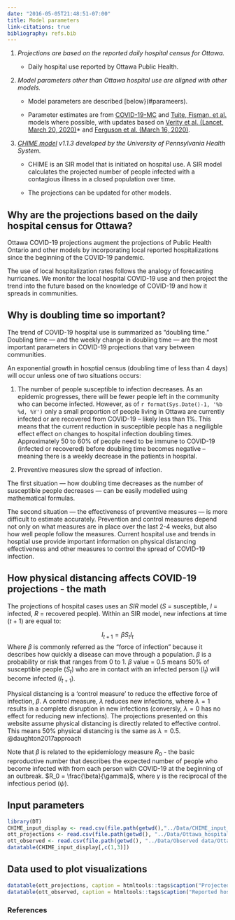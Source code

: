 ```yaml
---
date: "2016-05-05T21:48:51-07:00"
title: Model parameters
link-citations: true
bibliography: refs.bib
---
```


1) *Projections are based on the reported daily hospital census for Ottawa.*  

    - Daily hospital use reported by Ottawa Public Health.
    

2) *Model parameters other than Ottawa hospital use are aligned with other models.*
    
    - Model parameters are described [below}(#parameers). 
    
    - Parameter estimates are from [COVID-19-MC](https://www.covid-19-mc.ca/interactive-model) and [Tuite, Fisman, et al.](https://www.medrxiv.org/content/10.1101/2020.03.24.20042705v1) models where possible, with updates based on [Verity et al. (Lancet, March 20, 2020)](https://www.thelancet.com/journals/laninf/article/PIIS1473-3099(20)30243-7/fulltext)* and [Ferguson et al. (March 16, 2020)](https://www.imperial.ac.uk/media/imperial-college/medicine/sph/ide/gida-fellowships/Imperial-College-COVID19-NPI-modelling-16-03-2020.pdf). 

3) *[CHIME model](https://penn-chime.phl.io/) v1.1.3 developed by the University of Pennsylvania Health System.*  

    - CHIME is an SIR model that is initiated on hospital use. A SIR model calculates the projected number of people infected with a contagious illness in a closed population over time. 

    - The projections can be updated for other models. 

## Why are the projections based on the daily hospital census for Ottawa? 

Ottawa COVID-19 projections augment the projections of Public Health Ontario and other models by incorporating local reported hospitalizations since the beginning of the COVID-19 pandemic.  

The use of local hospitalization rates follows the analogy of forecasting hurricanes. We monitor the local hospital COVID-19 use and then project the trend into the future based on the knowledge of COVID-19 and how it spreads in communities. 

## Why is doubling time so important?

The trend of COVID-19 hospital use is summarized as “doubling time.” Doubling time — and the weekly change in doubling time — are the most important parameters in COVID-19 projections that vary between communities. 

An exponential growth in hosptial census (doubling time of less than 4 days) will occur unless one of two situations occurs:  

1) The number of people susceptible to infection decreases. As an epidemic progresses, there will be fewer people left in the community who can become infected. However, as of  `r format(Sys.Date()-1, '%b %d, %Y')` only a small proportion of people living in Ottawa are currently infected or are recovered from COVID-19 -- likely less than 1%. This means that the current reduction in susceptible people has a negiligble effect effect on changes to hospital infection doubling times. Approximately 50 to 60% of people need to be immune to COVID-19 (infected or recovered) before doubling time becomes negative -- meaning there is a weekly decrease in the patients in hospital.

2) Preventive measures slow the spread of infection. 

The first situation — how doubling time decreases as the number of susceptible people decreases — can be easily modelled using mathematical formulas. 

The second situation — the effectiveness of preventive measures — is more difficult to estimate accurately. Prevention and control measures depend not only on what  measures are in place over the last 2-4 weeks, but also how well people follow the measures. Current hospital use and trends in hosptial use provide important information on physical distancing effectiveness and other measures to control the spread of COVID-19 infection.

## How physical distancing affects COVID-19 projections - the math

The projections of hospital cases uses an $SIR$ model ($S$ = susceptible, $I$ = infected, $R$ = recovered people). Within an SIR model, 
new infections at time ($t+1$) are equal to:

$$I_{t+1} = \beta S_t I_t $$
Where $\beta$ is commonly referred as the "force of infection" because it describes how quickly a disease can move through a population. $\beta$ is a probability or risk that ranges from 0 to 1. $\beta$ value = 0.5 means 50% of susceptible people ($S_t$) who are in contact with an infected person ($I_t$) will become infected ($I_{t+1}$). 

Physical distancing is a 'control measure' to reduce the effective force of infection, $\beta$. A control measure, $\lambda$ reduces new infections, where $\lambda = 1$ results in a complete disruption in new infections (conversly, $\lambda = 0$ has no effect for reducing new infections). The projections presented on this website assume physical distancing is directly related to effective control. This means 50% physical distancing is the same as $\lambda = 0.5$. @daughton2017approach

Note that $\beta$ is related to the epidemiology measure $R_0$ - the basic reproductive number that describes the expected number of people who become infected with from each person with COVID-19 at the beginning of an outbreak. $R_0 = \frac{\beta}{\gamma}$, where $\gamma$ is the reciprocal of the infectious period ($\psi$).

## Input parameters {#parameters}

```r
library(DT)
CHIME_input_display <- read.csv(file.path(getwd(),"../Data/CHIME_input_display.csv"))
ott_projections <- read.csv(file.path(getwd(), "../Data/Ottawa_hospitalization_estimates_COVID.csv"))
ott_observed <- read.csv(file.path(getwd(), "../Data/Observed data/Ottawa_Observed_COVID_Hospital_Use.csv"))
datatable(CHIME_input_display[,c(1,3)])
```

## Data used to plot visualizations

```r
datatable(ott_projections, caption = htmltools::tags$caption("Projected data", style="font-size: 20px"), options = list(scrollX = TRUE))
datatable(ott_observed, caption = htmltools::tags$caption("Reported hospital use and deaths from Ottawa Public Health", style="font-size: 20px"), options = list(scrollX = TRUE))
```

### References